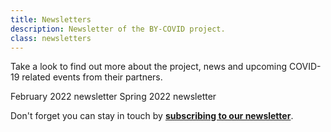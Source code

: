 ```yaml
---
title: Newsletters
description: Newsletter of the BY-COVID project.
class: newsletters
---
```



<Container>
  <Row className="px-4">
   <Col>

Take a look to find out more about the project, news and upcoming COVID-19 related events from their partners.

<Container className="full-width">
  <Row>
    <Col className="align-items-stretch" xs={12} sm={6} lg={4}>
      <Card className="mb-4 border text-center">
        <a href="https://preview.mailerlite.com/i4u9r3i0h3">
          <Card.Img
            variant="top"
            src="/BY-first-newsletter.jpeg"
            className="p-3"
            style="background: #fff;"
          />
        </a>
        <Card.Link href="https://preview.mailerlite.com/i4u9r3i0h3" class="pb-3">February 2022 newsletter</Card.Link>
      </Card>
    </Col>
    <Col className="align-items-stretch" xs={12} sm={6} lg={4}>
      <Card className="mb-4 border text-center">
        <a href="/pdf/BY-COVID_newsletter_Spring_2022.pdf">
          <Card.Img
            variant="top"
            src="/BY-COVID-newsletter-2.jpeg"
            className="p-3"
            style="background: #fff;"
          />
        </a>
        <Card.Link href="/pdf/BY-COVID_newsletter_Spring_2022.pdf" class="pb-3">Spring 2022 newsletter</Card.Link>
      </Card>
    </Col>
  </Row>
</Container>



Don't forget you can stay in touch by <a href="https://www.subscribepage.com/bycovid_eu" target="_blank"><strong>subscribing to our newsletter</strong></a>.

   </Col>
 </Row>
</Container>
